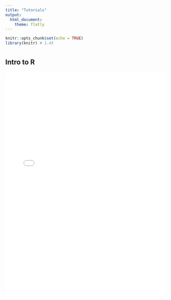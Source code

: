 ```yaml
---
title: "Tutorials"
output:
  html_document:
    theme: flatly
---
```


```r
knitr::opts_chunk$set(echo = TRUE)
library(knitr) # 1.45
```

# {.tabset}

## Intro to R
<embed type="text/html" src="introToR.html" width="100%" height="700px">

# {-}